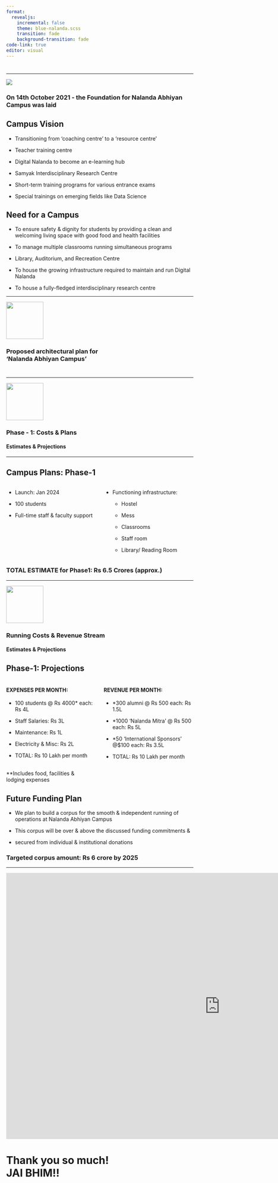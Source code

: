 ```yaml
---
format: 
  revealjs:
    incremental: false   
    theme: blue-nalanda.scss
    transition: fade
    background-transition: fade
code-link: true    
editor: visual
---
```


#  {background-image="image/campus-road.png" background-size="cover"}

------------------------------------------------------------------------

![](image/parents.png){fig-align="center"}

### On 14th October 2021 - the Foundation for Nalanda Abhiyan Campus was laid

## Campus Vision

-   Transitioning from 'coaching centre' to a 'resource centre'

-   Teacher training centre

-   Digital Nalanda to become an e-learning hub

-   Samyak Interdisciplinary Research Centre

-   Short-term training programs for various entrance exams

-   Special trainings on emerging fields like Data Science

## Need for a Campus

-   To ensure safety & dignity for students by providing a clean and welcoming living space with good food and health facilities

-   To manage multiple classrooms running simultaneous programs

-   Library, Auditorium, and Recreation Centre

-   To house the growing infrastructure required to maintain and run Digital Nalanda

-   To house a fully-fledged interdisciplinary research centre

------------------------------------------------------------------------

![](image/logo-na.png){fig-align="left" width="100"}

### Proposed architectural plan for <br> **'Nalanda Abhiyan Campus'**

#  {background-image="image/plan1.png" background-size="cover"}

#  {background-image="image/plan2.png" background-size="cover"}

#  {background-image="image/plan3.png" background-size="cover"}

#  {background-image="image/plan4.png" background-size="cover"}

------------------------------------------------------------------------

![](image/logo-na.png){fig-align="left" width="100"}

### Phase - 1: Costs & Plans

#### Estimates & Projections

------------------------------------------------------------------------

## Campus Plans: Phase-1

::: columns
::: {.column width="50%"}
-   Launch: Jan 2024

-   100 students

-   Full-time staff & faculty support
:::

::: {.column width="50%"}
-   Functioning infrastructure:

    -   Hostel

    -   Mess

    -   Classrooms

    -   Staff room

    -   Library/ Reading Room
:::
:::

### TOTAL ESTIMATE for Phase1: Rs 6.5 Crores (approx.)

------------------------------------------------------------------------

![](image/logo-na.png){fig-align="left" width="100"}

### Running Costs & Revenue Stream

#### Estimates & Projections

## Phase-1: Projections

::: columns
::: {.column width="50%"}
#### EXPENSES PER MONTH:

-   100 students \@ Rs 4000\* each: Rs 4L

-   Staff Salaries: Rs 3L

-   Maintenance: Rs 1L

-   Electricity & Misc: Rs 2L

-   TOTAL: Rs 10 Lakh per month
:::

::: {.column width="50%"}
#### REVENUE PER MONTH:

-   \*300 alumni \@ Rs 500 each: Rs 1.5L

-   \*1000 'Nalanda Mitra' \@ Rs 500 each: Rs 5L

-   \*50 'International Sponsors' \@\$100 each: Rs 3.5L

-   TOTAL: Rs 10 Lakh per month
:::
:::


::: aside
\*\*Includes food, facilities &<br>lodging expenses
:::

## Future Funding Plan

-   We plan to build a corpus for the smooth & independent running of operations at Nalanda Abhiyan Campus

-   This corpus will be over & above the discussed funding commitments &

-   secured from individual & institutional donations

### Targeted corpus amount: Rs 6 crore by 2025

------------------------------------------------------------------------

<iframe width="1150" height="715" src="https://www.youtube.com/embed/QRZ2WqRiSZc" title="YouTube video player" frameborder="0" allow="accelerometer; autoplay; clipboard-write; encrypted-media; gyroscope; picture-in-picture" allowfullscreen>

</iframe>

# Thank you so much!<br>JAI BHIM!!
